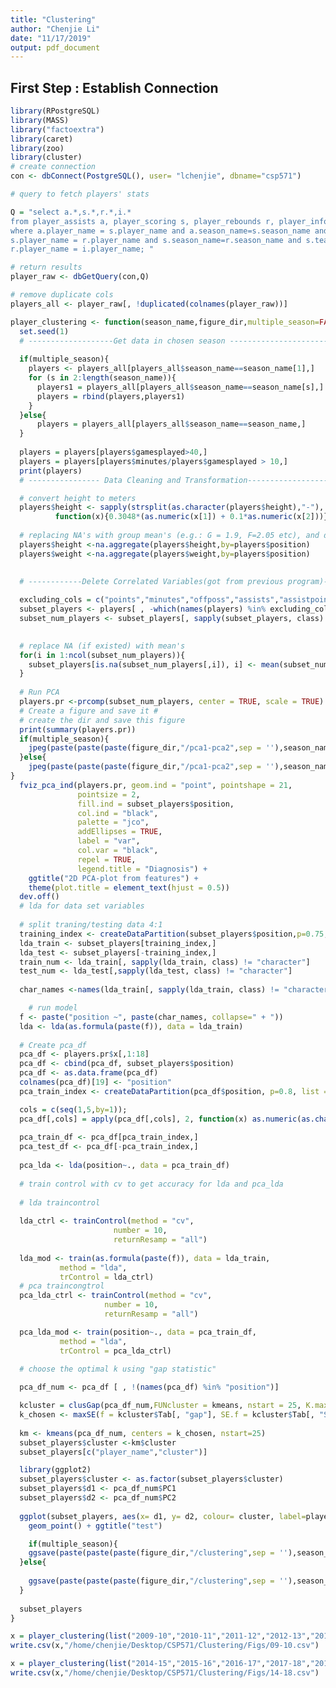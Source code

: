 ```yaml
---
title: "Clustering"
author: "Chenjie Li"
date: "11/17/2019"
output: pdf_document
---
```


## First Step : Establish Connection
```r
library(RPostgreSQL)
library(MASS)
library("factoextra")
library(caret)
library(zoo)
library(cluster)
# create connection
con <- dbConnect(PostgreSQL(), user= "lchenjie", dbname="csp571")

# query to fetch players' stats

Q = "select a.*,s.*,r.*,i.*
from player_assists a, player_scoring s, player_rebounds r, player_info i
where a.player_name = s.player_name and a.season_name=s.season_name and a.team_name = s.team_name and
s.player_name = r.player_name and s.season_name=r.season_name and s.team_name = r.team_name and
r.player_name = i.player_name; "

# return results
player_raw <- dbGetQuery(con,Q)

# remove duplicate cols
players_all <- player_raw[, !duplicated(colnames(player_raw))]
```


```r
player_clustering <- function(season_name,figure_dir,multiple_season=FALSE){
  set.seed(1)
  # -------------------Get data in chosen season -------------------------------#
  
  if(multiple_season){
    players <- players_all[players_all$season_name==season_name[1],]
    for (s in 2:length(season_name)){
      players1 = players_all[players_all$season_name==season_name[s],]
      players = rbind(players,players1)
    }
  }else{
      players = players_all[players_all$season_name==season_name,]
  }
  
  players = players[players$gamesplayed>40,]
  players = players[players$minutes/players$gamesplayed > 10,]
  print(players)
  # ---------------- Data Cleaning and Transformation---------------------------#

  # convert height to meters 
  players$height <- sapply(strsplit(as.character(players$height),"-"),
          function(x){0.3048*(as.numeric(x[1]) + 0.1*as.numeric(x[2]))})
  
  # replacing NA's with group mean's (e.g.: G = 1.9, F=2.05 etc), and double check to replace na with means
  players$height <-na.aggregate(players$height,by=players$position)
  players$weight <-na.aggregate(players$weight,by=players$position)
  

  # ------------Delete Correlated Variables(got from previous program)----------#
  
  excluding_cols = c("points","minutes","offposs","assists","assistpoints","assists2pt","assists3pt","fg2m","fg2a","fg3m","fg3a","nonputbacksassisted2spct","efgpct","rebounds","ftdefrebounds","def2ptrebounds","def3ptrebounds","deffgreboundpct","defrebounds","offrebounds","ftoffrebounds","off2ptrebounds","off3ptrebounds","offfgreboundpct")
  subset_players <- players[ , -which(names(players) %in% excluding_cols)]
  subset_num_players <- subset_players[, sapply(subset_players, class) != "character"]

  
  # replace NA (if existed) with mean's
  for(i in 1:ncol(subset_num_players)){
    subset_players[is.na(subset_num_players[,i]), i] <- mean(subset_num_players[,i], na.rm = TRUE)
  }
  
  # Run PCA
  players.pr <-prcomp(subset_num_players, center = TRUE, scale = TRUE)
  # Create a figure and save it # 
  # create the dir and save this figure
  print(summary(players.pr))
  if(multiple_season){
    jpeg(paste(paste(paste(figure_dir,"/pca1-pca2",sep = ''),season_name[1],sep = '_'),'.jpg',sep=''))
  }else{
    jpeg(paste(paste(paste(figure_dir,"/pca1-pca2",sep = ''),season_name,sep = '_'),'.jpg',sep=''))
}
  fviz_pca_ind(players.pr, geom.ind = "point", pointshape = 21, 
               pointsize = 2, 
               fill.ind = subset_players$position, 
               col.ind = "black", 
               palette = "jco", 
               addEllipses = TRUE,
               label = "var",
               col.var = "black",
               repel = TRUE,
               legend.title = "Diagnosis") +
    ggtitle("2D PCA-plot from features") +
    theme(plot.title = element_text(hjust = 0.5))
  dev.off()
  # lda for data set variables 
  
  # split traning/testing data 4:1
  training_index <- createDataPartition(subset_players$position,p=0.75,list=FALSE)
  lda_train <- subset_players[training_index,]
  lda_test <- subset_players[-training_index,]
  train_num <- lda_train[, sapply(lda_train, class) != "character"]
  test_num <- lda_test[,sapply(lda_test, class) != "character"]
  
  char_names <-names(lda_train[, sapply(lda_train, class) != "character"])

    # run model
  f <- paste("position ~", paste(char_names, collapse=" + "))
  lda <- lda(as.formula(paste(f)), data = lda_train)
  
  # Create pca_df
  pca_df <- players.pr$x[,1:18]
  pca_df <- cbind(pca_df, subset_players$position)
  pca_df <- as.data.frame(pca_df)
  colnames(pca_df)[19] <- "position"
  pca_train_index <- createDataPartition(pca_df$position, p=0.8, list = FALSE)

  cols = c(seq(1,5,by=1));    
  pca_df[,cols] = apply(pca_df[,cols], 2, function(x) as.numeric(as.character(x)));
  
  pca_train_df <- pca_df[pca_train_index,]
  pca_test_df <- pca_df[-pca_train_index,]
  
  pca_lda <- lda(position~., data = pca_train_df)
  
  # train control with cv to get accuracy for lda and pca_lda
  
  # lda traincontrol
  
  lda_ctrl <- trainControl(method = "cv",
                       number = 10,
                       returnResamp = "all")
  
  lda_mod <- train(as.formula(paste(f)), data = lda_train,
           method = "lda",
           trControl = lda_ctrl)
  # pca traincongtrol
  pca_lda_ctrl <- trainControl(method = "cv",
                     number = 10,
                     returnResamp = "all")

  pca_lda_mod <- train(position~., data = pca_train_df,
           method = "lda",
           trControl = pca_lda_ctrl)

  # choose the optimal k using "gap statistic"
  
  pca_df_num <- pca_df [ , !(names(pca_df) %in% "position")]

  kcluster = clusGap(pca_df_num,FUNcluster = kmeans, nstart = 25, K.max = 15, B = 50)    
  k_chosen <- maxSE(f = kcluster$Tab[, "gap"], SE.f = kcluster$Tab[, "SE.sim"],method="Tibs2001SEmax")
  
  km <- kmeans(pca_df_num, centers = k_chosen, nstart=25)
  subset_players$cluster <-km$cluster
  subset_players[c("player_name","cluster")]

  library(ggplot2)
  subset_players$cluster <- as.factor(subset_players$cluster)
  subset_players$d1 <- pca_df_num$PC1
  subset_players$d2 <- pca_df_num$PC2
  
  ggplot(subset_players, aes(x= d1, y= d2, colour= cluster, label=player_name))+
    geom_point() + ggtitle("test")

    if(multiple_season){
    ggsave(paste(paste(paste(figure_dir,"/clustering",sep = ''),season_name[1],sep = '_'),'.jpg',sep=''))
  }else{
    
    ggsave(paste(paste(paste(figure_dir,"/clustering",sep = ''),season_name[1],sep = '_'),'.jpg',sep=''))
  }
  
  subset_players
}
```


```r
x = player_clustering(list("2009-10","2010-11","2011-12","2012-13","2013-14"),"/home/chenjie/Desktop/CSP571/Clustering/Figs",multiple_season = TRUE)
write.csv(x,"/home/chenjie/Desktop/CSP571/Clustering/Figs/09-10.csv")

x = player_clustering(list("2014-15","2015-16","2016-17","2017-18","2018-19"),"/home/chenjie/Desktop/CSP571/Clustering/Figs",multiple_season = TRUE)
write.csv(x,"/home/chenjie/Desktop/CSP571/Clustering/Figs/14-18.csv")
```